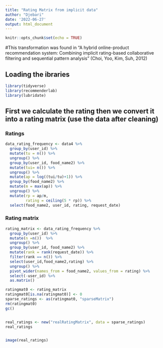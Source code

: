 ---
title: "Rating Matrix from implicit data"
author: "Djebari"
date: '2022-06-27'
output: html_document
---

```{r setup, include=FALSE}
knitr::opts_chunk$set(echo = TRUE)
```

#This transformation was found in "A hybrid online-product recommendation system: Combining implicit rating-based collaborative filtering and sequential pattern analysis" (Choi, Yoo, Kim, Suh, 2012)

## Loading the ibraries

```{r}
library(tidyverse)
library(recommenderlab)
library(lubridate)
```

## First we calculate the rating then we convert it into a rating matrix (use the data after cleaning)

### Ratings
```{r}
data_rating_frequency <- data4 %>%
  group_by(user_id) %>%
  mutate(tu = n()) %>%
  ungroup() %>%
  group_by(user_id, food_name2) %>%
  mutate(tui= n()) %>%
  ungroup() %>%
  mutate(ap = log((tui/tu)+1)) %>%
  group_by(food_name2) %>%
  mutate(m = max(ap)) %>%
  ungroup() %>%
  mutate(rp = ap/m,
         rating = ceiling(5 * rp)) %>%
  select(food_name2, user_id, rating, request_date)

```

### Rating matrix

```{r}
rating_matrix <- data_rating_frequency %>%
  group_by(user_id) %>%
  mutate(n =n())  %>%
  ungroup() %>%
  group_by(user_id, food_name2) %>% 
  mutate(rank = rank(request_date)) %>% 
  filter(rank == n()) %>% 
  select(user_id,food_name2,rating) %>% 
  ungroup() %>% 
  pivot_wider(names_from = food_name2, values_from = rating) %>%
  select(-user_id) %>%
  as.matrix()

ratingmat0 <- rating_matrix
ratingmat0[is.na(ratingmat0)] <- 0
sparse_ratings <- as(ratingmat0, "sparseMatrix")
rm(ratingmat0)
gc()


real_ratings <- new("realRatingMatrix", data = sparse_ratings)
real_ratings


image(real_ratings)
```



